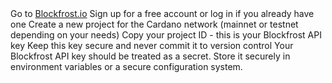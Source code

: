 


<Accordions>
<Accordion title="Getting a Blockfrost API Key"> 

<Steps>
<Step></Step>
Go to <a href="https://blockfrost.io/dashboard" target="_blank" rel="noopener noreferrer">Blockfrost.io</a>
<Step>
Sign up for a free account or log in if you already have one
</Step>

<Step>
Create a new project for the Cardano network (mainnet or testnet depending on your needs)
</Step>
<Step>
 Copy your project ID - this is your Blockfrost API key
</Step>
<Step>
 Keep this key secure and never commit it to version control
</Step>
</Steps>

<Callout type="warning">
  Your Blockfrost API key should be treated as a secret. Store it securely in environment variables or a secure configuration system.
</Callout>
</Accordion>
</Accordions>